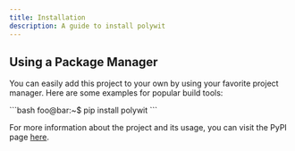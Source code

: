 ```yaml
---
title: Installation
description: A guide to install polywit
---
```



## Using a Package Manager
You can easily add this project to your own by using your favorite project manager. Here are some examples for popular build tools:

<Tabs>
	<TabItem label="pip">
		```bash
		foo@bar:~$ pip install polywit
		```
	</TabItem>
</Tabs>

For more information about the project and its usage, you can visit the PyPI page [here](https://pypi.org/project/polywit/).
